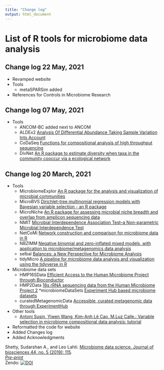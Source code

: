 ```yaml
---
title: "Change log"
output: html_document
---
```



# List of R tools for microbiome data analysis  

## Change log 22 May, 2021     

* Revamped website    
* Tools    
    * metaSPARSim added   
* References for Controls in Microbiome Research  
    
## Change log 07 May, 2021     

* Tools    
    * ANCOM-BC added next to ANCOM    
    * ALDEx2 [Analysis Of Differential Abundance Taking Sample Variation Into Account](https://bioconductor.org/packages/release/bioc/html/ALDEx2.html)    
    * CoDaSeq [Functions for compositional analysis of high throughput sequencing](https://github.com/ggloor/CoDaSeq)     
    * DivNet [An R package to estimate diversity when taxa in the community cooccur via a ecological network](https://github.com/adw96/DivNet)  
    

## Change log 20 March, 2021  

* Tools    
    * MicrobiomeExplor [An R package for the analysis and visualization of microbial communities](https://doi.org/10.1093/bioinformatics/btaa838)   
    * MicroBVS [Dirichlet-tree multinomial regression models with Bayesian variable selection - an R package](https://bmcbioinformatics.biomedcentral.com/articles/10.1186/s12859-020-03640-0)    
    * MicroNiche [An R package for assessing microbial niche breadth and overlap from amplicon sequencing data](https://academic.oup.com/femsec/article-abstract/96/8/fiaa131/5863182?redirectedFrom=fulltext)  
    * NMIT [Microbial Interdependence Association Test--a Non-parametric Microbial Interdependence Test](https://www.ncbi.nlm.nih.gov/pmc/articles/PMC5696116/#!po=75.0000)    
    * NetCoMi [Network construction and comparison for microbiome data in R](https://academic.oup.com/bib/advance-article/doi/10.1093/bib/bbaa290/6017455)
    * NBZIMM [Negative binomial and zero-inflated mixed models, with application to microbiome/metagenomics data analysis](https://bmcbioinformatics.biomedcentral.com/articles/10.1186/s12859-020-03803-z)    
    * selbal [Balances: a New Perspective for Microbiome Analysis](https://msystems.asm.org/content/3/4/e00053-18)  
    * tidyMicro [A pipeline for microbiome data analysis and visualization using the tidyverse in R](https://bmcbioinformatics.biomedcentral.com/articles/10.1186/s12859-021-03967-2)   
    
    
* Microbiome data sets  
    * HMP16SData [Efficient Access to the Human Microbiome Project through Bioconductor](https://bioconductor.org/packages/release/data/experiment/html/HMP16SData.html)   
    * HMP2Data [16s rRNA sequencing data from the Human Microbiome Project 2](https://bioconductor.org/packages/release/data/experiment/html/HMP2Data.html)     *microbiomeDataSets [Experiment Hub based microbiome datasets](https://bioconductor.org/packages/devel/data/experiment/html/microbiomeDataSets.html)   
    * curatedMetagenomicData [Accessible, curated metagenomic data through ExperimentHub](https://bioconductor.org/packages/release/data/experiment/html/curatedMetagenomicData.html)    
    
    
* Other tools
    * [Antoni Susin, Yiwen Wang, Kim-Anh Lê Cao, M.Luz Calle.: Variable selection in microbiome compositional data analysis: tutorial](https://malucalle.github.io/Microbiome-Variable-Selection/)  
    
* Reformatted the code for website  
* Added Changes log  
* Added Acknowledgments   
    












Shetty, Sudarshan A., and Leo Lahti. [Microbiome data science. Journal of biosciences 44, no. 5 (2019): 115](https://link.springer.com/article/10.1007%2Fs12038-019-9930-2).    
[*Pre-print*](https://openresearchlabs.github.io/publications/papers/2019-Shetty-MDS.pdf)   
Zendo: [![DOI](https://zenodo.org/badge/99698135.svg)](https://zenodo.org/badge/latestdoi/99698135)    
